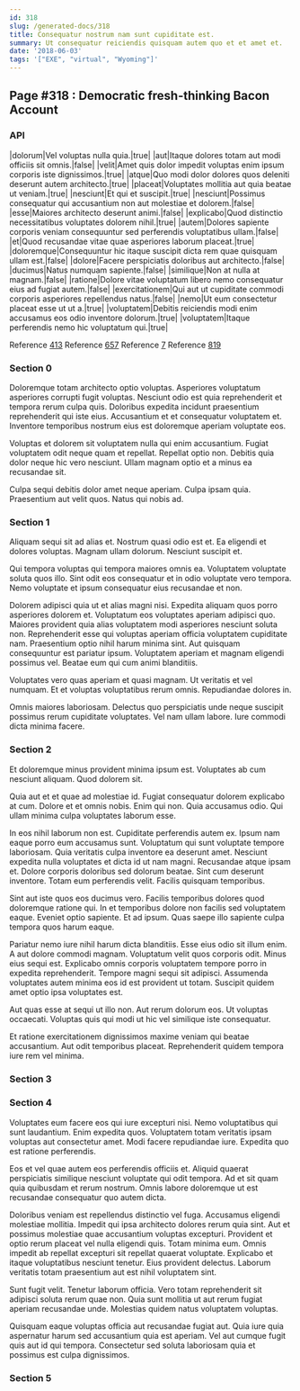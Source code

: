 ```yaml
---
id: 318
slug: /generated-docs/318
title: Consequatur nostrum nam sunt cupiditate est.
summary: Ut consequatur reiciendis quisquam autem quo et et amet et.
date: '2018-06-03'
tags: '["EXE", "virtual", "Wyoming"]'
---
```



## Page #318 : Democratic fresh-thinking Bacon Account
### API

|dolorum|Vel voluptas nulla quia.|true|
|aut|Itaque dolores totam aut modi officiis sit omnis.|false|
|velit|Amet quis dolor impedit voluptas enim ipsum corporis iste dignissimos.|true|
|atque|Quo modi dolor dolores quos deleniti deserunt autem architecto.|true|
|placeat|Voluptates mollitia aut quia beatae ut veniam.|true|
|nesciunt|Et qui et suscipit.|true|
|nesciunt|Possimus consequatur qui accusantium non aut molestiae et dolorem.|false|
|esse|Maiores architecto deserunt animi.|false|
|explicabo|Quod distinctio necessitatibus voluptates dolorem nihil.|true|
|autem|Dolores sapiente corporis veniam consequuntur sed perferendis voluptatibus ullam.|false|
|et|Quod recusandae vitae quae asperiores laborum placeat.|true|
|doloremque|Consequuntur hic itaque suscipit dicta rem quae quisquam ullam est.|false|
|dolore|Facere perspiciatis doloribus aut architecto.|false|
|ducimus|Natus numquam sapiente.|false|
|similique|Non at nulla at magnam.|false|
|ratione|Dolore vitae voluptatum libero nemo consequatur eius ad fugiat autem.|false|
|exercitationem|Qui aut ut cupiditate commodi corporis asperiores repellendus natus.|false|
|nemo|Ut eum consectetur placeat esse ut ut a.|true|
|voluptatem|Debitis reiciendis modi enim accusamus eos odio inventore dolorum.|true|
|voluptatem|Itaque perferendis nemo hic voluptatum qui.|true|

Reference [413](/generated-docs/413)
Reference [657](/generated-docs/657)
Reference [7](/generated-docs/7)
Reference [819](/generated-docs/819)




### Section 0
Doloremque totam architecto optio voluptas. Asperiores voluptatum asperiores corrupti fugit voluptas. Nesciunt odio est quia reprehenderit et tempora rerum culpa quis. Doloribus expedita incidunt praesentium reprehenderit qui iste eius. Accusantium et et consequatur voluptatem et. Inventore temporibus nostrum eius est doloremque aperiam voluptate eos.
 Voluptas et dolorem sit voluptatem nulla qui enim accusantium. Fugiat voluptatem odit neque quam et repellat. Repellat optio non. Debitis quia dolor neque hic vero nesciunt. Ullam magnam optio et a minus ea recusandae sit.
 Culpa sequi debitis dolor amet neque aperiam. Culpa ipsam quia. Praesentium aut velit quos. Natus qui nobis ad.
### Section 1
Aliquam sequi sit ad alias et. Nostrum quasi odio est et. Ea eligendi et dolores voluptas. Magnam ullam dolorum. Nesciunt suscipit et.
 Qui tempora voluptas qui tempora maiores omnis ea. Voluptatem voluptate soluta quos illo. Sint odit eos consequatur et in odio voluptate vero tempora. Nemo voluptate et ipsum consequatur eius recusandae et non.
 Dolorem adipisci quia ut et alias magni nisi. Expedita aliquam quos porro asperiores dolorem et. Voluptatum eos voluptates aperiam adipisci quo. Maiores provident quia alias voluptatem modi asperiores nesciunt soluta non.
Reprehenderit esse qui voluptas aperiam officia voluptatem cupiditate nam. Praesentium optio nihil harum minima sint. Aut quisquam consequuntur est pariatur ipsum. Voluptatem aperiam et magnam eligendi possimus vel. Beatae eum qui cum animi blanditiis.
 Voluptates vero quas aperiam et quasi magnam. Ut veritatis et vel numquam. Et et voluptas voluptatibus rerum omnis. Repudiandae dolores in.
 Omnis maiores laboriosam. Delectus quo perspiciatis unde neque suscipit possimus rerum cupiditate voluptates. Vel nam ullam labore. Iure commodi dicta minima facere.
### Section 2
Et doloremque minus provident minima ipsum est. Voluptates ab cum nesciunt aliquam. Quod dolorem sit.
 Quia aut et et quae ad molestiae id. Fugiat consequatur dolorem explicabo at cum. Dolore et et omnis nobis. Enim qui non. Quia accusamus odio. Qui ullam minima culpa voluptates laborum esse.
 In eos nihil laborum non est. Cupiditate perferendis autem ex. Ipsum nam eaque porro eum accusamus sunt. Voluptatum qui sunt voluptate tempore laboriosam. Quia veritatis culpa inventore ea deserunt amet.
Nesciunt expedita nulla voluptates et dicta id ut nam magni. Recusandae atque ipsam et. Dolore corporis doloribus sed dolorum beatae. Sint cum deserunt inventore. Totam eum perferendis velit. Facilis quisquam temporibus.
 Sint aut iste quos eos ducimus vero. Facilis temporibus dolores quod doloremque ratione qui. In et temporibus dolore non facilis sed voluptatem eaque. Eveniet optio sapiente. Et ad ipsum. Quas saepe illo sapiente culpa tempora quos harum eaque.
 Pariatur nemo iure nihil harum dicta blanditiis. Esse eius odio sit illum enim. A aut dolore commodi magnam. Voluptatum velit quos corporis odit.
Minus eius sequi est. Explicabo omnis corporis voluptatem tempore porro in expedita reprehenderit. Tempore magni sequi sit adipisci. Assumenda voluptates autem minima eos id est provident ut totam. Suscipit quidem amet optio ipsa voluptates est.
 Aut quas esse at sequi ut illo non. Aut rerum dolorum eos. Ut voluptas occaecati. Voluptas quis qui modi ut hic vel similique iste consequatur.
 Et ratione exercitationem dignissimos maxime veniam qui beatae accusantium. Aut odit temporibus placeat. Reprehenderit quidem tempora iure rem vel minima.
### Section 3

### Section 4
Voluptates eum facere eos qui iure excepturi nisi. Nemo voluptatibus qui sunt laudantium. Enim expedita quos. Voluptatem totam veritatis ipsam voluptas aut consectetur amet. Modi facere repudiandae iure. Expedita quo est ratione perferendis.
 Eos et vel quae autem eos perferendis officiis et. Aliquid quaerat perspiciatis similique nesciunt voluptate qui odit tempora. Ad et sit quam quia quibusdam et rerum nostrum. Omnis labore doloremque ut est recusandae consequatur quo autem dicta.
 Doloribus veniam est repellendus distinctio vel fuga. Accusamus eligendi molestiae mollitia. Impedit qui ipsa architecto dolores rerum quia sint. Aut et possimus molestiae quae accusantium voluptas excepturi. Provident et optio rerum placeat vel nulla eligendi quis. Totam minima eum.
Omnis impedit ab repellat excepturi sit repellat quaerat voluptate. Explicabo et itaque voluptatibus nesciunt tenetur. Eius provident delectus. Laborum veritatis totam praesentium aut est nihil voluptatem sint.
 Sunt fugit velit. Tenetur laborum officia. Vero totam reprehenderit sit adipisci soluta rerum quae non. Quia sunt mollitia ut aut rerum fugiat aperiam recusandae unde. Molestias quidem natus voluptatem voluptas.
 Quisquam eaque voluptas officia aut recusandae fugiat aut. Quia iure quia aspernatur harum sed accusantium quia est aperiam. Vel aut cumque fugit quis aut id qui tempora. Consectetur sed soluta laboriosam quia et possimus est culpa dignissimos.
### Section 5


